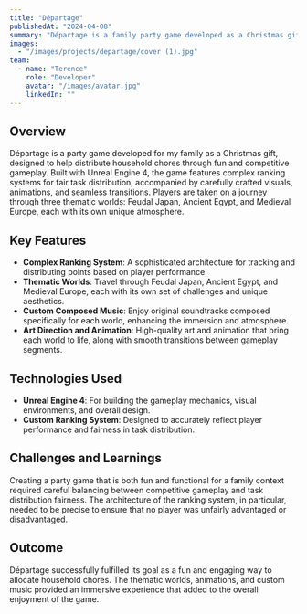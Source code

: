 ```yaml
---
title: "Départage"
publishedAt: "2024-04-08"
summary: "Départage is a family party game developed as a Christmas gift to help distribute household chores, featuring complex ranking systems and thematic worlds."
images:
  - "/images/projects/departage/cover (1).jpg"
team:
  - name: "Terence"
    role: "Developer"
    avatar: "/images/avatar.jpg"
    linkedIn: ""
---
```


## Overview

Départage is a party game developed for my family as a Christmas gift, designed to help distribute household chores through fun and competitive gameplay. Built with Unreal Engine 4, the game features complex ranking systems for fair task distribution, accompanied by carefully crafted visuals, animations, and seamless transitions. Players are taken on a journey through three thematic worlds: Feudal Japan, Ancient Egypt, and Medieval Europe, each with its own unique atmosphere.

## Key Features

- **Complex Ranking System**: A sophisticated architecture for tracking and distributing points based on player performance.
- **Thematic Worlds**: Travel through Feudal Japan, Ancient Egypt, and Medieval Europe, each with its own set of challenges and unique aesthetics.
- **Custom Composed Music**: Enjoy original soundtracks composed specifically for each world, enhancing the immersion and atmosphere.
- **Art Direction and Animation**: High-quality art and animation that bring each world to life, along with smooth transitions between gameplay segments.

## Technologies Used

- **Unreal Engine 4**: For building the gameplay mechanics, visual environments, and overall design.
- **Custom Ranking System**: Designed to accurately reflect player performance and fairness in task distribution.

## Challenges and Learnings

Creating a party game that is both fun and functional for a family context required careful balancing between competitive gameplay and task distribution fairness. The architecture of the ranking system, in particular, needed to be precise to ensure that no player was unfairly advantaged or disadvantaged.

## Outcome

Départage successfully fulfilled its goal as a fun and engaging way to allocate household chores. The thematic worlds, animations, and custom music provided an immersive experience that added to the overall enjoyment of the game.
